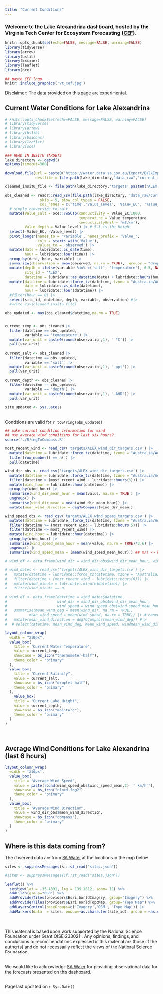 ```yaml
---
title: "Current Conditions"
---
```


### Welcome to the Lake Alexandrina dashboard, hosted by the Virginia Tech Center for Ecosystem Forecasting ([CEF](https://www.ecoforecast.centers.vt.edu/)).

```r
knitr::opts_chunk$set(echo=FALSE, message=FALSE, warning=FALSE)
library(tidyverse)
library(arrow)
library(bslib)
library(bsicons)
library(leaflet)
library(oce)

## paste CEF logo
knitr::include_graphics('vt_cef.jpg')
```


Disclaimer: The data provided on this page are experimental.

## Current Water Conditions for Lake Alexandrina

```r
# knitr::opts_chunk$set(echo=FALSE, message=FALSE, warning=FALSE)
# library(tidyverse)
# library(arrow)
# library(bslib)
# library(bsicons)
# library(leaflet)
# library(oce)

### READ IN INSITU TARGETS
lake_directory <- getwd()
options(timeout=300)

download.file(url = paste0("https://water.data.sa.gov.au/Export/BulkExport?DateRange=Custom&StartTime=2020-01-01%2000%3A00&EndTime=", Sys.Date()+1, "%2000%3A00&TimeZone=0&Calendar=CALENDARYEAR&Interval=PointsAsRecorded&Step=1&ExportFormat=csv&TimeAligned=True&RoundData=True&IncludeGradeCodes=False&IncludeApprovalLevels=False&IncludeQualifiers=False&IncludeInterpolationTypes=False&Datasets[0].DatasetName=Lake%20Level.Best%20Available--Continuous%40A4261133&Datasets[0].Calculation=Instantaneous&Datasets[0].UnitId=82&Datasets[1].DatasetName=EC%20Corr.Best%20Available%40A4261133&Datasets[1].Calculation=Instantaneous&Datasets[1].UnitId=305&Datasets[2].DatasetName=Water%20Temp.Best%20Available--Continuous%40A4261133&Datasets[2].Calculation=Instantaneous&Datasets[2].UnitId=169&_=1711554907800"),
              destfile = file.path(lake_directory,"data_raw","current_insitu.csv"))

cleaned_insitu_file <- file.path(lake_directory,'targets',paste0("ALEX-targets-insitu.csv"))

obs_cleaned <- readr::read_csv(file.path(lake_directory, "data_raw/current_insitu.csv"),
                skip = 5, show_col_types = FALSE,
                col_names = c('time','Value_level', 'Value_EC', 'Value_temperature')) |>
  # simple conversion to salt
  mutate(Value_salt = oce::swSCTp(conductivity = Value_EC/1000,
                                  temperature = Value_temperature,
                                  conductivityUnit = 'mS/cm'),
         Value_depth = Value_level) |> # 5.3 is the height
  select(-Value_EC, -Value_level) |>
  pivot_longer(names_to = 'variable', names_prefix = 'Value_',
               cols = starts_with('Value'),
               values_to = 'observed') |>
  mutate(date = lubridate::as_date(time),
         hour = lubridate::hour(time)) |>
  group_by(date, hour, variable) |>
  summarize(observation = mean(observed, na.rm = TRUE), .groups = "drop") |>
  mutate(depth = ifelse(variable %in% c('salt', 'temperature'), 0.5, NA),
         site_id = 'ALEX',
         datetime = lubridate::as_datetime(date) + lubridate::hours(hour)) |>
  mutate(datetime = lubridate::force_tz(datetime, tzone = "Australia/Adelaide"),
         date = lubridate::as_date(datetime),
         hour = lubridate::hour(datetime)) |> 
  #filter(hour == 0) |>
  select(site_id, datetime, depth, variable, observation) #|>
  #write_csv(cleaned_insitu_file)

obs_updated <- max(obs_cleaned$datetime,na.rm = TRUE)


current_temp <- obs_cleaned |> 
  filter(datetime == obs_updated,
         variable == 'temperature') |> 
  mutate(var_unit = paste0(round(observation,1), ' °C')) |> 
  pull(var_unit)
  
current_salt <- obs_cleaned |> 
  filter(datetime == obs_updated,
         variable == 'salt') |> 
  mutate(var_unit = paste0(round(observation,1), ' ppt')) |> 
  pull(var_unit)

current_depth <- obs_cleaned |> 
  filter(datetime == obs_updated,
         variable == 'depth') |> 
  mutate(var_unit = paste0(round(observation,1), ' AHD')) |> 
  pull(var_unit)

site_updated <- Sys.Date()
```

<br /> Conditions are valid for `r toString(obs_updated)` <br />

```r
## make current condition information for wind 
## use average wind conditions for last six hours?
source('./R/degToCompass.R')

most_recent_wind <- read_csv('targets/ALEX_wind_dir_targets.csv') |> 
  mutate(datetime = lubridate::force_tz(datetime, tzone = "Australia/Adelaide")) |> 
  filter(row_number() == n()) |> 
  pull(datetime)

wind_dir_obs <- read_csv('targets/ALEX_wind_dir_targets.csv') |> 
  mutate(datetime = lubridate::force_tz(datetime, tzone = "Australia/Adelaide")) |> 
  filter(datetime > (most_recent_wind - lubridate::hours(5))) |> 
  mutate(wind_hour = lubridate::hour(datetime)) |> 
  group_by(wind_hour) |>  
  summarise(wind_dir_mean_hour = mean(value, na.rm = TRUE)) |> 
  ungroup() |>
  summarise(wind_dir_mean = mean(wind_dir_mean_hour)) |> 
  mutate(mean_wind_direction = degToCompass(wind_dir_mean))

wind_speed_obs <- read_csv('targets/ALEX_wind_speed_targets.csv') |> 
  mutate(datetime = lubridate::force_tz(datetime, tzone = "Australia/Adelaide")) |> 
  filter(datetime >= (most_recent_wind - lubridate::hours(5))) |> 
  filter(datetime <= most_recent_wind) |> 
  mutate(wind_hour = lubridate::hour(datetime)) |> 
  group_by(wind_hour) |> 
  summarise(wind_speed_mean_hour = mean(value, na.rm = TRUE)*3.6) |> 
  ungroup() |>
  summarise(wind_speed_mean = (mean(wind_speed_mean_hour))) ## m/s -> km-hr

# wind_df <- data.frame(wind_dir = wind_dir_obs$wind_dir_mean_hour, wind_speed = wind_speed_obs$wind_speed_mean_hour)

# wind_dates <- read_csv('targets/ALEX_wind_dir_targets.csv') |> 
#   mutate(datetime = lubridate::force_tz(datetime, tzone = "Australia/Adelaide")) |> 
#   filter(datetime > (most_recent_wind - lubridate::hours(6))) |> 
#   mutate(wind_minute = lubridate::minute(datetime)) |> 
#   filter(wind_minute == 0)

# wind_df <- data.frame(datetime = wind_dates$datetime,
#                       wind_dir = wind_dir_obs$wind_dir_mean_hour, 
#                       wind_speed = wind_speed_obs$wind_speed_mean_hour) |> 
#   summarise(mean_wind_deg = mean(wind_dir, na.rm = TRUE),
#          mean_wind_speed = mean(wind_speed, na.rm = TRUE)) |> # convert to km/hr
#   mutate(mean_wind_direction = degToCompass(mean_wind_deg)) #|> 
#  # select(datetime, mean_wind_deg, mean_wind_speed, windmean_wind_direction)
```

```r

layout_column_wrap(
  width = "250px",
  value_box(
    title = "Current Water Temperature", 
    value = current_temp,
    showcase = bs_icon("thermometer-half"),
    theme_color = "primary" 
  ),
  value_box(
    title = "Current Salinity", 
    value = current_salt,
    showcase = bs_icon("droplet-half"),
    theme_color = "primary"
  ),
    value_box(
    title = "Current Lake Height", 
    value = current_depth,
    showcase = bs_icon("moisture"),
    theme_color = "primary" 
  )
)

```

<br /> 

## Average Wind Conditions for Lake Alexandrina (last 6 hours)

```r
layout_column_wrap(
  width = "250px",
  value_box(
    title = "Average Wind Speed", 
    value = paste(round(wind_speed_obs$wind_speed_mean,2), ' km/hr'),
    showcase = bs_icon("cloud-fog2"),
    theme_color = "primary" 
  ),
  value_box(
    title = "Average Wind Direction", 
    value = wind_dir_obs$mean_wind_direction,
    showcase = bs_icon("compass"),
    theme_color = "primary"
  )
)
```

## Where is this data coming from?

The observed data are from [SA Water](https://www.sawater.com.au/) at the locations in the map below

```r
sites <- suppressMessages(sf::st_read("sites.json"))
```

```r
#sites <- suppressMessages(sf::st_read("sites.json"))

leaflet() %>%
  setView(lat = -35.4391, lng = 139.1512, zoom= 11) %>%
  addTiles(group="OSM") %>%
  addProviderTiles(providers$Esri.WorldImagery, group="Imagery") %>%
  addProviderTiles(providers$Esri.WorldTopoMap, group="Topo Map") %>%
  addLayersControl(baseGroups=c('Imagery','OSM', 'Topo Map')) |> 
  addMarkers(data  = sites, popup=~as.character(site_id), group = ~as.character(Partner))#, clusterOptions = markerClusterOptions())
```

<br /> <br /> This material is based upon work supported by the National Science Foundation under Grant OISE-2330211. Any opinions, findings, and conclusions or recommendations expressed in this material are those of the author(s) and do not necessarily reflect the views of the National Science Foundation. <br /> <br /> 

We would like to acknowledge [SA Water](https://www.sawater.com.au/) for providing observational data for the forecasts presented on this dashboard. <br /> <br /> 

Page last updated on `r Sys.Date()`
